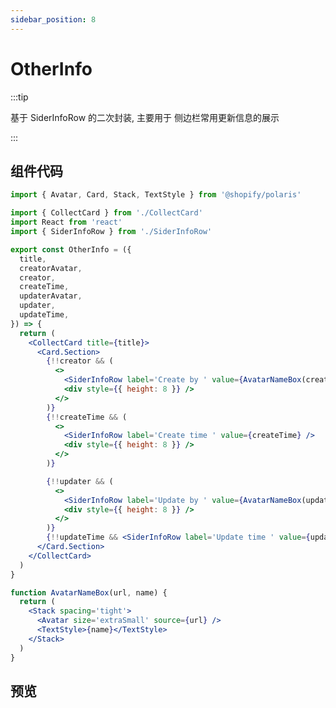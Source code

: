 ```yaml
---
sidebar_position: 8
---
```


# OtherInfo

:::tip

基于 SiderInfoRow 的二次封装, 主要用于 侧边栏常用更新信息的展示

:::

## 组件代码

```jsx title="OtherInfo.jsx"
import { Avatar, Card, Stack, TextStyle } from '@shopify/polaris'

import { CollectCard } from './CollectCard'
import React from 'react'
import { SiderInfoRow } from './SiderInfoRow'

export const OtherInfo = ({
  title,
  creatorAvatar,
  creator,
  createTime,
  updaterAvatar,
  updater,
  updateTime,
}) => {
  return (
    <CollectCard title={title}>
      <Card.Section>
        {!!creator && (
          <>
            <SiderInfoRow label='Create by ' value={AvatarNameBox(creatorAvatar, creator)} />
            <div style={{ height: 8 }} />
          </>
        )}
        {!!createTime && (
          <>
            <SiderInfoRow label='Create time ' value={createTime} />
            <div style={{ height: 8 }} />
          </>
        )}

        {!!updater && (
          <>
            <SiderInfoRow label='Update by ' value={AvatarNameBox(updaterAvatar, updater)} />
            <div style={{ height: 8 }} />
          </>
        )}
        {!!updateTime && <SiderInfoRow label='Update time ' value={updateTime} />}
      </Card.Section>
    </CollectCard>
  )
}

function AvatarNameBox(url, name) {
  return (
    <Stack spacing='tight'>
      <Avatar size='extraSmall' source={url} />
      <TextStyle>{name}</TextStyle>
    </Stack>
  )
}
```

## 预览


<EmbedSandBox src='https://codesandbox.io/embed/otherinfo-kjiltr?fontsize=14&hidenavigation=1&theme=dark'></EmbedSandBox>
